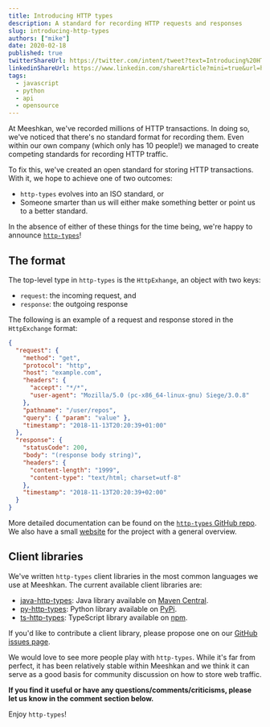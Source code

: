 ```yaml
---
title: Introducing HTTP types
description: A standard for recording HTTP requests and responses
slug: introducing-http-types
authors: ["mike"]
date: 2020-02-18
published: true
twitterShareUrl: https://twitter.com/intent/tweet?text=Introducing%20HTTP%20types%2C%20a%20format%20for%20HTTP%20exchanges%20and%20libraries%20via%20%40meeshkan%20https%3A%2F%2Fmeeshkan.com%2Fblog%2Fintroducing-http-types%2F
linkedinShareUrl: https://www.linkedin.com/shareArticle?mini=true&url=https%3A%2F%2Fmeeshkan.com%2Fblog%2Fintroducing-http-types%2F&source=Meeshkan
tags:
  - javascript
  - python
  - api
  - opensource
---
```


At Meeshkan, we've recorded millions of HTTP transactions. In doing so, we've noticed that there's no standard format for recording them. Even within our own company (which only has 10 people!) we managed to create competing standards for recording HTTP traffic.

To fix this, we've created an open standard for storing HTTP transactions. With it, we hope to achieve one of two outcomes:

- `http-types` evolves into an ISO standard, or
- Someone smarter than us will either make something better or point us to a better standard.

In the absence of either of these things for the time being, we're happy to announce [`http-types`](https://github.com/Meeshkan/http-types)!

## The format

The top-level type in `http-types` is the `HttpExhange`, an object with two keys:

- `request`: the incoming request, and
- `response`: the outgoing response

The following is an example of a request and response stored in the `HttpExchange` format:

```json
{
  "request": {
    "method": "get",
    "protocol": "http",
    "host": "example.com",
    "headers": {
      "accept": "*/*",
      "user-agent": "Mozilla/5.0 (pc-x86_64-linux-gnu) Siege/3.0.8"
    },
    "pathname": "/user/repos",
    "query": { "param": "value" },
    "timestamp": "2018-11-13T20:20:39+01:00"
  },
  "response": {
    "statusCode": 200,
    "body": "(response body string)",
    "headers": {
      "content-length": "1999",
      "content-type": "text/html; charset=utf-8"
    },
    "timestamp": "2018-11-13T20:20:39+02:00"
  }
}
```

More detailed documentation can be found on the [`http-types` GitHub repo](https://github.com/Meeshkan/http-types). We also have a small [website](https://meeshkan.github.io/http-types/) for the project with a general overview.

## Client libraries

We've written `http-types` client libraries in the most common languages we use at Meeshkan. The current available client libraries are:

- [java-http-types](https://github.com/Meeshkan/java-http-types): Java library available on [Maven Central](https://search.maven.org/artifact/com.meeshkan/http-types).
- [py-http-types](https://github.com/Meeshkan/py-http-types): Python library available on [PyPi](https://pypi.org/project/http-types/).
- [ts-http-types](https://github.com/Meeshkan/ts-http-types): TypeScript library available on [npm](https://www.npmjs.com/package/http-types).

If you'd like to contribute a client library, please propose one on our [GitHub issues page](https://github.com/Meeshkan/http-types/issues).

We would love to see more people play with `http-types`. While it's far from perfect, it has been relatively stable within Meeshkan and we think it can serve as a good basis for community discussion on how to store web traffic.

**If you find it useful or have any questions/comments/criticisms, please let us know in the comment section below.**

Enjoy `http-types`!
